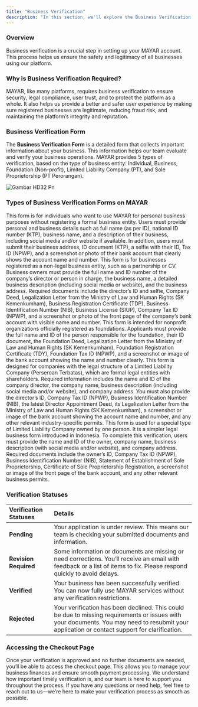 ```yaml
---
title: "Business Verification"
description: "In this section, we'll explore the Business Verification Form and explain the different verification statuses you might come across."
---
```


### Overview

Business verification is a crucial step in setting up your MAYAR account. This process helps us ensure the safety and legitimacy of all businesses using our platform.

### Why is Business Verification Required?

MAYAR, like many platforms, requires business verification to ensure security, legal compliance, user trust, and to protect the platform as a whole. It also helps us provide a better and safer user experience by making sure registered businesses are legitimate, reducing fraud risk, and maintaining the platform’s integrity and reputation.

### Business Verification Form

The **Business Verification Form** is a detailed form that collects important information about your business. This information helps our team evaluate and verify your business operations. MAYAR provides 5 types of verification, based on the type of business entity: Individual, Business, Foundation (Non-profit), Limited Liability Company (PT), and Sole Proprietorship (PT Perorangan).

![Gambar HD32 Pn](/images/gambarHD32.png)

### Types of Business Verification Forms on MAYAR

<Steps>
  <Step title="Individual">
    This form is for individuals who want to use MAYAR for personal business purposes without registering a formal business entity. Users must provide personal and business details such as full name (as per ID), national ID number (KTP), business name, and a description of their business, including social media and/or website if available. In addition, users must submit their business address, ID document (KTP), a selfie with their ID, Tax ID (NPWP), and a screenshot or photo of their bank account that clearly shows the account name and number.
  </Step>
  <Step title="Business">
    This form is for businesses registered as a non-legal business entity, such as a partnership or CV. Business owners must provide the full name and ID number of the company’s director or person in charge, the business name, a detailed business description (including social media or website), and the business address. Required documents include the director’s ID and selfie, Company Deed, Legalization Letter from the Ministry of Law and Human Rights (SK Kemenkumham), Business Registration Certificate (TDP), Business Identification Number (NIB), Business License (SIUP), Company Tax ID (NPWP), and a screenshot or photo of the front page of the company’s bank account with visible name and number.
  </Step>
  <Step title="Foundation">
    This form is intended for nonprofit organizations officially registered as foundations. Applicants must provide the full name and ID of the person responsible for the foundation, their ID document, the Foundation Deed, Legalization Letter from the Ministry of Law and Human Rights (SK Kemenkumham), Foundation Registration Certificate (TDY), Foundation Tax ID (NPWP), and a screenshot or image of the bank account showing the name and number clearly.
  </Step>
  <Step title="Limited Liability Company (PT)">
    This form is designed for companies with the legal structure of a Limited Liability Company (Perseroan Terbatas), which are formal legal entities with shareholders. Required information includes the name and ID of the company director, the company name, business description (including social media and/or website), and company address. You must also provide the director’s ID, Company Tax ID (NPWP), Business Identification Number (NIB), the latest Director Appointment Deed, its Legalization Letter from the Ministry of Law and Human Rights (SK Kemenkumham), a screenshot or image of the bank account showing the account name and number, and any other relevant industry-specific permits.
  </Step>
  <Step title="Sole Proprietorship (PT Perorangan)">
    This form is used for a special type of Limited Liability Company owned by one person. It is a simpler legal business form introduced in Indonesia. To complete this verification, users must provide the name and ID of the owner, company name, business description (with social media and/or website), and company address. Required documents include the owner’s ID, Company Tax ID (NPWP), Business Identification Number (NIB), Statement of Establishment of Sole Proprietorship, Certificate of Sole Proprietorship Registration, a screenshot or image of the front page of the bank account, and any other relevant business permits.
  </Step>
</Steps>

### Verification Statuses

| **Verification Statuses** | **Details**                                                                                                                                                                                   |
| :------------------------ | :-------------------------------------------------------------------------------------------------------------------------------------------------------------------------------------------- |
| **Pending**               | Your application is under review. This means our team is checking your submitted documents and information.                                                                                   |
| **Revision Required**     | Some information or documents are missing or need corrections. You’ll receive an email with feedback or a list of items to fix. Please respond quickly to avoid delays.                       |
| **Verified**              | Your business has been successfully verified. You can now fully use MAYAR services without any verification restrictions.                                                                     |
| **Rejected**              | Your verification has been declined. This could be due to missing requirements or issues with your documents. You may need to resubmit your application or contact support for clarification. |

### Accessing the Checkout Page

Once your verification is approved and no further documents are needed, you’ll be able to access the checkout page. This allows you to manage your business finances and ensure smooth payment processing. We understand how important timely verification is, and our team is here to support you throughout the process. If you have any questions or need help, feel free to reach out to us—we’re here to make your verification process as smooth as possible.